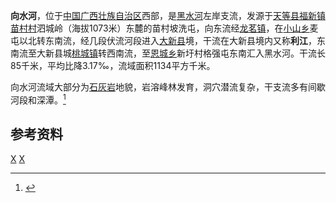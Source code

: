 {{Infobox River
  | river_name      = 向水河
  | image_name      = 
  | image_size      = 
  | caption         = 
  | origin          = [[广西壮族自治区|广西壮族自治区]][[天等县|天等县]][[福新镇|福新镇]][[苗村村|苗村村]]泗城岭
  | mouth           = 广西壮族自治区[[大新县|大新县]][[恩城乡|恩城乡]]格强屯[[黑水河_(左江)|黑水河]]{{coord|22|42|14|N|107|04|16|E}}
  | basin_countries = 广西天等县、大新县
  | length          = 85 km
  | elevation       = 
  | mouth_elevation = 
  | discharge       = 
  | watershed       = 1134 km<sup>2</sup>
}}
'''向水河'''，位于[[中国|中国]][[广西壮族自治区|广西壮族自治区]]西部，是[[黑水河_(左江)|黑水河]]左岸支流，发源于[[天等县|天等县]][[福新镇|福新镇]][[苗村村|苗村村]]泗城岭（海拔1073米）东麓的苗村坡洗屯，向东流经[[龙茗镇|龙茗镇]]，在[[小山乡_(天等县)|小山乡]]麦屯以北转东南流，经几段伏流河段进入[[大新县|大新县]]境，干流在大新县境内又称'''利江'''，东南流至大新县城[[桃城镇_(大新县)|桃城镇]]转西南流，至[[恩城乡|恩城乡]]新圩村格强屯东南汇入黑水河。干流长85千米，平均比降3.17‰，流域面积1134平方千米。

向水河流域大部分为[[石灰岩|石灰岩]]地貌，岩溶峰林发育，洞穴潜流复杂，干支流多有间歇河段和深潭。<ref name="中国河湖大典">{{cite book zh |author=《[[中国河湖大典|中国河湖大典]]》编纂委员会 |title=《中国河湖大典·珠江卷》 |format=M|edition=1 |location=北京 |publisher=中国水利水电出版社 |date=2013年1月 |pages=155页 |id= ISBN 978-7-5170-0561-2}}</ref>

==参考资料==
{{reflist}}

[[Category:左江水系|X]]
[[Category:广西河流|X]]